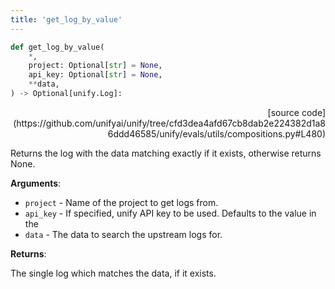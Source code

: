 ```yaml
---
title: 'get_log_by_value'
---
```


```python
def get_log_by_value(
    *,
    project: Optional[str] = None,
    api_key: Optional[str] = None,
    **data,
) -> Optional[unify.Log]:
```

<p align="right">[source code](https://github.com/unifyai/unify/tree/cfd3dea4afd67cb8dab2e224382d1a86ddd46585/unify/evals/utils/compositions.py#L480)</p>

Returns the log with the data matching exactly if it exists,
otherwise returns None.

**Arguments**:

- `project` - Name of the project to get logs from.
- `api_key` - If specified, unify API key to be used. Defaults to the value in the
- `data` - The data to search the upstream logs for.



**Returns**:

The single log which matches the data, if it exists.